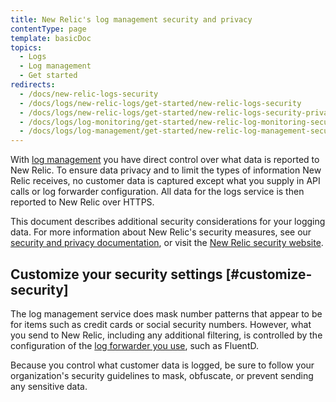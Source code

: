 ```yaml
---
title: New Relic's log management security and privacy
contentType: page
template: basicDoc
topics:
  - Logs
  - Log management
  - Get started
redirects:
  - /docs/new-relic-logs-security
  - /docs/logs/new-relic-logs/get-started/new-relic-logs-security
  - /docs/logs/new-relic-logs/get-started/new-relic-logs-security-privacy
  - /docs/logs/log-monitoring/get-started/new-relic-log-monitoring-security-privacy
  - /docs/logs/log-management/get-started/new-relic-log-management-security-privacy
---
```


With [log management](/docs/introduction-new-relic-logs) you have direct control over what data is reported to New Relic. To ensure data privacy and to limit the types of information New Relic receives, no customer data is captured except what you supply in API calls or log forwarder configuration. All data for the logs service is then reported to New Relic over HTTPS.

This document describes additional security considerations for your logging data. For more information about New Relic's security measures, see our [security and privacy documentation](https://docs.newrelic.com/docs/using-new-relic/new-relic-security/security/security-matters-data-privacy-new-relic), or visit the [New Relic security website](https://newrelic.com/security).

## Customize your security settings [#customize-security]

The log management service does mask number patterns that appear to be for items such as credit cards or social security numbers. However, what you send to New Relic, including any additional filtering, is controlled by the configuration of the [log forwarder you use](https://docs.newrelic.com/docs/enable-new-relic-logs), such as FluentD.

<Callout variant="important">
  Because you control what customer data is logged, be sure to follow your organization's security guidelines to mask, obfuscate, or prevent sending any sensitive data.
</Callout>
